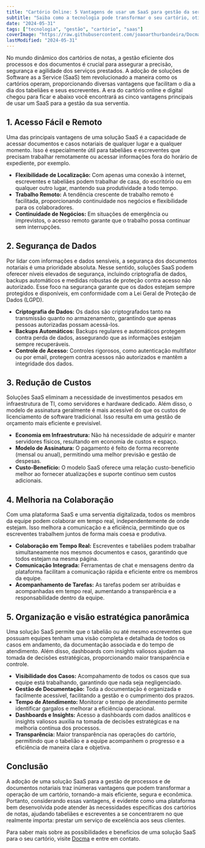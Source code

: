 ```yaml
---
title: "Cartório Online: 5 Vantagens de usar um SaaS para gestão da serventia"
subtitle: "Saiba como a tecnologia pode transformar o seu cartório, otimizando a gestão de processos e documentos notariais."
date: "2024-05-31"
tags: ["tecnologia", "gestão", "cartório", "saas"]
coverImage: "https://raw.githubusercontent.com/joaoarthurbandeira/DocmaBlogPosts/main/images/CartorioOnline.jpg"
lastModified: "2024-05-31"
---
```


No mundo dinâmico dos cartórios de notas, a gestão eficiente dos processos e dos documentos é crucial para assegurar a precisão, segurança e agilidade dos serviços prestados. A adoção de soluções de Software as a Service (SaaS) tem revolucionado a maneira como os cartórios operam, proporcionando diversas vantagens que facilitam o dia a dia dos tabeliães e seus escreventes. A era do cartório online e digital chegou para ficar e abaixo você encontrará as cinco vantagens principais de usar um SaaS para a gestão da sua serventia.

## 1. Acesso Fácil e Remoto

Uma das principais vantagens de uma solução SaaS é a capacidade de acessar documentos e casos notariais de qualquer lugar e a qualquer momento. Isso é especialmente útil para tabeliães e escreventes que precisam trabalhar remotamente ou acessar informações fora do horário de expediente, por exemplo.

- **Flexibilidade de Localização:** Com apenas uma conexão à internet, escreventes e tabeliães podem trabalhar de casa, do escritório ou em qualquer outro lugar, mantendo sua produtividade a todo tempo.
- **Trabalho Remoto:** A tendência crescente de trabalho remoto é facilitada, proporcionando continuidade nos negócios e flexibilidade para os colaboradores.
- **Continuidade de Negócios:** Em situações de emergência ou imprevistos, o acesso remoto garante que o trabalho possa continuar sem interrupções.

## 2. Segurança de Dados

Por lidar com informações e dados sensíveis, a segurança dos documentos notariais é uma prioridade absoluta. Nesse sentido, soluções SaaS podem oferecer níveis elevados de segurança, incluindo criptografia de dados, backups automáticos e medidas robustas de proteção contra acesso não autorizado. Esse foco na segurança garante que os dados estejam sempre protegidos e disponíveis, em conformidade com a Lei Geral de Proteção de Dados (LGPD).

- **Criptografia de Dados:** Os dados são criptografados tanto na transmissão quanto no armazenamento, garantindo que apenas pessoas autorizadas possam acessá-los.
- **Backups Automáticos:** Backups regulares e automáticos protegem contra perda de dados, assegurando que as informações estejam sempre recuperáveis.
- **Controle de Acesso:** Controles rigorosos, como autenticação multifator ou por email, protegem contra acessos não autorizados e mantêm a integridade dos dados.

## 3. Redução de Custos

Soluções SaaS eliminam a necessidade de investimentos pesados em infraestrutura de TI, como servidores e hardware dedicado. Além disso, o modelo de assinatura geralmente é mais acessível do que os custos de licenciamento de software tradicional. Isso resulta em uma gestão de orçamento mais eficiente e previsível.

- **Economia em Infraestrutura:** Não há necessidade de adquirir e manter servidores físicos, resultando em economia de custos e espaço.
- **Modelo de Assinatura:** O pagamento é feito de forma recorrente (mensal ou anual), permitindo uma melhor previsão e gestão de despesas.
- **Custo-Benefício:** O modelo SaaS oferece uma relação custo-benefício melhor ao fornecer atualizações e suporte contínuo sem custos adicionais.

## 4. Melhoria na Colaboração

Com uma plataforma SaaS e uma serventia digitalizada, todos os membros da equipe podem colaborar em tempo real, independentemente de onde estejam. Isso melhora a comunicação e a eficiência, permitindo que os escreventes trabalhem juntos de forma mais coesa e produtiva.

- **Colaboração em Tempo Real:** Escreventes e tabeliães podem trabalhar simultaneamente nos mesmos documentos e casos, garantindo que todos estejam na mesma página.
- **Comunicação Integrada:** Ferramentas de chat e mensagens dentro da plataforma facilitam a comunicação rápida e eficiente entre os membros da equipe.
- **Acompanhamento de Tarefas:** As tarefas podem ser atribuídas e acompanhadas em tempo real, aumentando a transparência e a responsabilidade dentro da equipe.

## 5. Organização e visão estratégica panorâmica

Uma solução SaaS permite que o tabelião ou até mesmo escreventes que possuam equipes tenham uma visão completa e detalhada de todos os casos em andamento, da documentação associada e do tempo de atendimento. Além disso, dashboards com insights valiosos ajudam na tomada de decisões estratégicas, proporcionando maior transparência e controle.

- **Visibilidade dos Casos:** Acompahamento de todos os casos que sua equipe está trabalhando, garantindo que nada seja negligenciado.
- **Gestão de Documentação:** Toda a documentação é organizada e facilmente acessível, facilitando a gestão e o cumprimento dos prazos.
- **Tempo de Atendimento:** Monitorar o tempo de atendimento permite identificar gargalos e melhorar a eficiência operacional.
- **Dashboards e Insights:** Acesso a dashboards com dados analíticos e insights valiosos auxilia na tomada de decisões estratégicas e na melhoria contínua dos processos.
- **Transparência:** Maior transparência nas operações do cartório, permitindo que o tabelião e a equipe acompanhem o progresso e a eficiência de maneira clara e objetiva.

## Conclusão

A adoção de uma solução SaaS para a gestão de processos e de documentos notariais traz inúmeras vantagens que podem transformar a operação de um cartório, tornando-a mais eficiente, segura e econômica. Portanto, considerando essas vantagens, é evidente como uma plataforma bem desenvolvida pode atender às necessidades específicas dos cartórios de notas, ajudando tabeliães e escreventes a se concentrarem no que realmente importa: prestar um serviço de excelência aos seus clientes.

Para saber mais sobre as possibilidades e benefícios de uma solução SaaS para o seu cartório, visite [Docma](https://www.docma.com.br/) e entre em contato.

